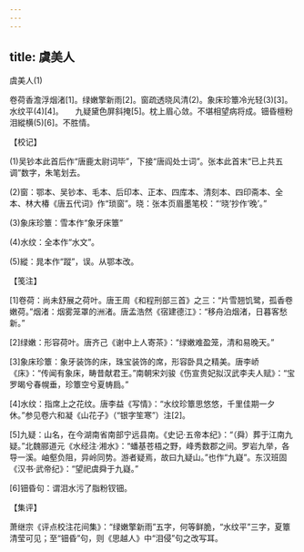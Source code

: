 ```yaml
---
---
---
```

title: 虞美人
---



虞美人(1)


卷荷香澹浮烟渚[1]。绿嫩擎新雨[2]。窗疏透晓风清(2)。象床珍簟冷光轻(3)[3]。水纹平(4)[4]。　　九疑黛色屏斜掩[5]。枕上眉心敛。不堪相望病将成。钿昏檀粉泪縱横(5)[6]。不胜情。





【校记】


(1)吴钞本此首后作“唐鹿太尉词毕”，下接“唐阎处士词”。张本此首末“已上共五调”数字，朱笔划去。

(2)窗：鄂本、吴钞本、毛本、后印本、正本、四库本、清刻本、四印斋本、全本、林大椿《唐五代词》作“琐窗”。晓：张本页眉墨笔校：“‘晓’抄作‘晚’。”

(3)象床珍簟：雪本作“象牙床簟”

(4)水纹：全本作“水文”。

(5)縱：晁本作“蹤”，误。从鄂本改。





【笺注】


[1]卷荷：尚未舒展之荷叶。唐王周《和程刑部三首》之三：“片雪翘饥鹭，孤香卷嫩荷。”烟渚：烟雾笼罩的洲渚。唐孟浩然《宿建德江》：“移舟泊烟渚，日暮客愁新。”

[2]绿嫩：形容荷叶。唐齐己《谢中上人寄茶》：“绿嫩难盈笼，清和易晚天。”

[3]象床珍簟：象牙装饰的床，珠宝装饰的席，形容卧具之精美。唐李峤《床》：“传闻有象床，畴昔献君王。”南朝宋刘骏《伤宣贵妃拟汉武李夫人赋》：“宝罗暍兮春幌垂，珍簟空兮夏帱扃。”

[4]水纹：指席上之花纹。唐李益《写情》：“水纹珍簟思悠悠，千里佳期一夕休。”参见卷六和凝《山花子》（“银字笙寒”）注[2]。

[5]九疑：山名，在今湖南省南部宁远县南。《史记·五帝本纪》：“（舜）葬于江南九疑。”北魏郦道元《水经注·湘水》：“蟠基苍梧之野，峰秀数郡之间。罗岩九举，各导一溪。岫壑负阻，异岭同势。游者疑焉，故曰九疑山。”也作“九嶷”。东汉班固《汉书·武帝纪》：“望祀虞舜于九嶷。”

[6]钿昏句：谓泪水污了脂粉钗钿。





【集评】


萧继宗《评点校注花间集》：“绿嫩擎新雨”五字，何等鲜脆，“水纹平”三字，夏簟清莹可见；至“钿昏”句，则《思越人》中“泪侵”句之改写耳。